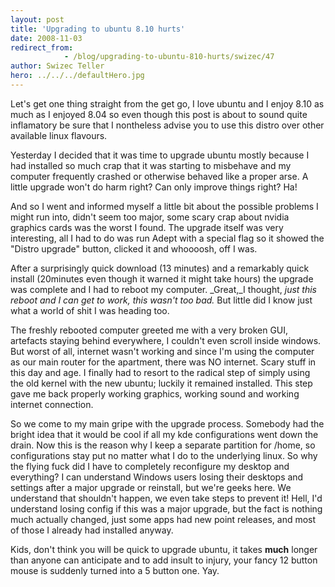 ```yaml
---
layout: post
title: 'Upgrading to ubuntu 8.10 hurts'
date: 2008-11-03
redirect_from: 
            - /blog/upgrading-to-ubuntu-810-hurts/swizec/47
author: Swizec Teller
hero: ../../../defaultHero.jpg
---
```

Let's get one thing straight from the get go, I love ubuntu and I enjoy 8.10 as much as I enjoyed 8.04 so even though this post is about to sound quite inflamatory be sure that I nontheless advise you to use this distro over other available linux flavours.

Yesterday I decided that it was time to upgrade ubuntu mostly because I had installed so much crap that it was starting to misbehave and my computer frequently crashed or otherwise behaved like a proper arse. A little upgrade won't do harm right? Can only improve things right? Ha!

And so I went and informed myself a little bit about the possible problems I might run into, didn't seem too major, some scary crap about nvidia graphics cards was the worst I found. The upgrade itself was very interesting, all I had to do was run Adept with a special flag so it showed the "Distro upgrade" button, clicked it and whoooosh, off I was.

After a surprisingly quick download (13 minutes) and a remarkably quick install (20minutes even though it warned it might take hours) the upgrade was complete and I had to reboot my computer. _Great,_I thought, _just this reboot and I can get to work, this wasn't too bad._ But little did I know just what a world of shit I was heading too.

The freshly rebooted computer greeted me with a very broken GUI, artefacts staying behind everywhere, I couldn't even scroll inside windows. But worst of all, internet wasn't working and since I'm using the computer as our main router for the apartment, there was NO internet. Scary stuff in this day and age. I finally had to resort to the radical step of simply using the old kernel with the new ubuntu; luckily it remained installed. This step gave me back properly working graphics, working sound and working internet connection.

So we come to my main gripe with the upgrade process. Somebody had the bright idea that it would be cool if all my kde configurations went down the drain. Now this is the reason why I keep a separate partition for /home, so configurations stay put no matter what I do to the underlying linux. So why the flying fuck did I have to completely reconfigure my desktop and everything? I can understand Windows users losing their desktops and settings after a major upgrade or reinstall, but we're geeks here. We understand that shouldn't happen, we even take steps to prevent it! Hell, I'd understand losing config if this was a major upgrade, but the fact is nothing much actually changed, just some apps had new point releases, and most of those I already had installed anyway.

Kids, don't think you will be quick to upgrade ubuntu, it takes **much** longer than anyone can anticipate and to add insult to injury, your fancy 12 button mouse is suddenly turned into a 5 button one. Yay.